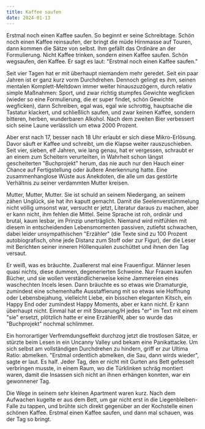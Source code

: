 ```yaml
---
title: Kaffee saufen
date: 2024-01-13
---
```

Erstmal noch einen Kaffee saufen. So beginnt er seine Schreibtage. Schön noch einen Kaffee reinsaufen, der bringt die müde Hirnmasse auf Touren, dann kommen die Sätze von selbst. Ihm gefällt das Ordinäre an der Formulierung. Nicht Kaffee trinken, sondern einen Kaffee saufen. Schön wegsaufen, den Kaffee. Er sagt es laut: "Erstmal noch einen Kaffee saufen." 

Seit vier Tagen hat er mit überhaupt niemandem mehr geredet. Seit ein paar Jahren ist er ganz kurz vorm Durchdrehen. Dennoch gelingt es ihm, seinen mentalen Komplett-Meltdown immer weiter hinauszuzögern, durch relativ simple Maßnahmen: Sport, und zwar richtig stumpfes Gewichte wegficken (wieder so eine Formulierung, die er super findet, schön Gewichte wegficken), dann Schreiben, egal was, egal wie schrottig, hauptsache die Tastatur klackert, und schließlich saufen, und zwar keinen Kaffee, sondern bitteren, herben, wunderbaren Alkohol. Nach dem zweiten Bier verbessert sich seine Laune verlässlich um etwa 2000 Prozent. 

Aber erst nach 17, besser nach 18 Uhr erlaubt er sich diese Mikro-Erlösung. Davor säuft er Kaffee und schreibt, um die Klapse weiter rauszuschieben. Seit vier, sieben, elf Jahren, wie lang genau, hat er vergessen, schraubt er an einem zum Scheitern verurteilten, in Wahrheit schon längst gescheiterten "Buchprojekt" herum, das nie auch nur den Hauch einer Chance auf Fertigstellung oder äußere Anerkennung hatte. Eine zusammenhanglose Wüste aus Anekdoten, die alle um das gestörte Verhältnis zu seiner verdammten Mutter kreisen. 

Mutter, Mutter, Mutter. Sie ist schuld an seinem Niedergang, an seinem zähen Unglück, sie hat ihn kaputt gemacht. Damit die Seelenverstümmelung nicht völlig umsonst war, versucht er jetzt, Literatur daraus zu machen, aber er kann nicht, ihm fehlen die Mittel. Seine Sprache ist roh, ordinär und brutal, kaum lesbar, im Prinzip unerträglich. Niemand wird mitfühlen mit diesem in entscheidenden Lebensmomenten passiven, zutiefst schwachen, dabei leider unsympathischen "Erzähler" (die Texte sind zu 100 Prozent autobiografisch, ohne jede Distanz zum Stoff oder zur Figur), der die Leser mit Berichten seiner inneren Höllenqualen zuschüttet und ihnen den Tag versaut. 

Er weiß, was es bräuchte. Zuallererst mal eine Frauenfigur. Männer lesen quasi nichts, diese dummen, degenerierten Schweine. Nur Frauen kaufen Bücher, und sie wollen verständlicherweise keine Jammereien eines waschechten Incels lesen. Dann bräuchte es so etwas wie Dramaturgie, zumindest eine schemenhafte Ausstaffierung mit so etwas wie Hoffnung oder Lebensbejahung, vielleicht Liebe, ein bisschen eleganten Kitsch, ein Happy End oder zumindest Happy Moments, aber er kann nicht. Er kann überhaupt nicht. Einmal hat er mit Steuerung/H jedes "er" im Text mit einem "sie" ersetzt, plötzlich hatte er eine ErzählerIN, aber so wurde das "Buchprojekt" nochmal schlimmer. 

Ein horrorartiger Verfremdungseffekt durchzog jetzt die trostlosen Sätze, er stürzte beim Lesen in ein Uncanny Valley und bekam eine Panikattacke. Um sich selbst am vollständigen Durchdrehen zu hindern, griff er zur Ultima Ratio: abmelken. "Erstmal ordentlich abmelken, die Sau, dann wirds wieder", sagte er laut. Es half. Jeder Tag, den er nicht mit Gurten ans Bett gefesselt verbringen musste, in einem Raum, wo die Türklinken schräg montiert waren, damit die Insassen sich nicht an ihnen erhängen konnten, war ein gewonnener Tag. 

Die Wege in seinem sehr kleinen Apartment waren kurz. Nach dem Aufwachen kugelte er aus dem Bett, um gar nicht erst in die Liegenbleiben-Falle zu tappen, und brühte sich direkt gegenüber an der Kochstelle einen schönen Kaffee. Erstmal einen Kaffee saufen, und dann mal schauen, was der Tag so bringt.